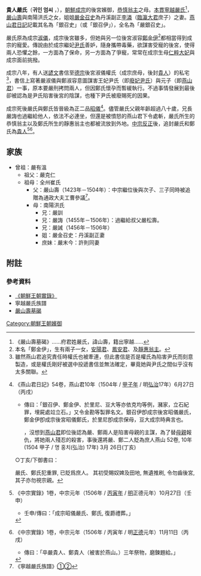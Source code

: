 '''貴人嚴氏'''（'''귀인 엄씨''' ，{{bd|?||1504年|}}），[[朝鮮成宗|朝鮮成宗]]的後宮嬪御，[[恭慎翁主|恭慎翁主]]之母。[[本貫|本貫]][[寧越嚴氏|寧越嚴氏]]<ref>《嚴山壽墓碣》……府君姓嚴氏，諱山壽，籍出寧越……</ref>，[[嚴山壽|嚴山壽]]與南陽洪氏之女，姐姐[[嚴金召史|嚴金召史]]為丹溪副正[[李潾|李潾]]（[[臨瀛大君|臨瀛大君]]庶子）之妻。[[燕山君日記|燕山君日記]]記載其名為「銀召史」（或「銀召伊」），全名為「嚴銀召史」。
  
嚴氏原為成宗[[淑儀|淑儀]]，成宗後宮雖多，但她與另一位後宮淑容[[鄭金伊|鄭金伊]]<ref>本名「鄭金伊」，生有兩子一女，[[安陽君|安陽君]]、[[鳳安君|鳳安君]]、及[[靜惠翁主|靜惠翁主]]。</ref>都相當得到成宗的寵愛。傳說由於成宗繼妃[[廢妃尹氏|尹氏]]善妒，隨身攜帶毒藥，欲謀害受寵的後宮，使得兩人恐懼之餘，一方面為了保命，另一方面為了爭寵，常常在成宗生母[[仁粹大妃|仁粹大妃]]與成宗面前挑撥。

成宗八年，有人送[[諺文|諺文]]書信至[[懿敬世子|德宗]]後宮淑儀權氏（成宗庶母，後封[[貴人|貴人]]）的私宅<ref>雖然燕山君追究責任時權氏也被牽連，但此書信是否是權氏為陷害尹氏而刻意製造，或是權氏剛好被選中投遞書信並無法確定，畢竟她與尹氏之間似乎沒有太多關聯。</ref>，書信上寫著嚴淑儀與鄭淑容意圖謀害王妃尹氏（即[[废妃尹氏|廢妃尹氏]]）與元子（即[[燕山君|燕山君]]）一事，原本要嚴刑拷問兩人，但因鄭氏懷孕而暫緩執行。不過事情發展到最後卻被認為是尹氏陷害後宮的陰謀，也種下尹氏被廢賜死的因果。

成宗死後嚴氏與鄭氏皆晉級為正二品[[昭仪|昭儀]]<ref>《燕山君日記》54卷，燕山君10年（1504年 / [[甲子年|甲子年]] / 明[[弘治|弘治]]17年）6月27日（丙戌）
*傳曰：「銀召伊、鄭金伊、於里尼、豆大等亦依克均等例，瀦家，立石紀罪，埋屍處竝立石。」又令金勘等製罪名文。銀召伊卽成宗後宮昭儀嚴氏，鄭金伊卽成宗後宮昭儀鄭氏，於里尼卽成宗保母，豆大成宗時典言也。</ref>，沒想到[[燕山君|燕山君]]即位後認為嚴、鄭兩人是陷害母親的主謀，為了替[[母親|母親]]報仇，將她兩人殘忍的殺害，事後還將嚴、鄭二人貶為庶人<ref>燕山 52卷, 10年(1504 甲子 / 명 홍치(弘治) 17年) 3月 26日(丁亥)

○丁亥/下御書曰：

嚴氏、鄭氏犯重罪, 已貶爲庶人。 其初受賜奴婢及田地, 無遺推刷, 令勿齒後宮, 其子亦勿視宗親。</ref>。儘管嚴氏父親年齡超過八十歲，兄長嚴誨也過繼給他人，依法不必連坐，但還是被憤怒的燕山君下令處斬，嚴氏所生的恭慎翁主以及鄭氏所生的靜惠翁主也都被流放到外地。[[中宗反正|中宗反正]]後，追封嚴氏和鄭氏為[[貴人|貴人]]<ref>《中宗實錄》1卷，中宗元年（1506年 / [[丙寅年|丙寅年]] / [[明|明]]正德元年）10月27日（壬申） 
*壬申/傳曰：「成宗昭儀嚴氏、鄭氏, 復爵禮葬。」
</ref><ref>《中宗實錄》1卷，中宗元年（1506年 / 丙寅年 / 明[[正德_(明朝)|正德]]元年）11月11日（丙戌） 
*傳曰：「卒嚴貴人、鄭貴人（被害於燕山。）三年祭物，磨鍊題給。」
</ref>。

== 家族 ==
*曾祖：嚴有溫
**祖父：嚴克仁
**祖母：全州崔氏
***父：嚴山壽（1423年－1504年）：中宗繼位後與次子、三子同時被追贈為通政大夫工曹參議<ref>《寧越嚴氏族譜》[http://221.150.168.57/img/book2/B/JE_A_B10B%5E277/JE_A_B10B%5E277_001_000102.gif ①]{{dead link|date=2017年12月 |bot=InternetArchiveBot |fix-attempted=yes }}[http://221.150.168.57/img/book2/B/JE_A_B10B%5E277/JE_A_B10B%5E277_001_000111.gif ②]{{dead link|date=2017年12月 |bot=InternetArchiveBot |fix-attempted=yes }}</ref>。
***母：南陽洪氏
****兄：嚴訓
****兄：嚴誨（1455年－1506年）：過繼給叔父嚴松壽。
****兄：嚴誡（1456年－1506年）
****姐：嚴金召史：丹溪副正妻
****庶妹：嚴末今：許則同妻

== 附註 ==
{{reflist}}

===參考資料===
*[http://sillok.history.go.kr/main/main.jsp 《朝鮮王朝實錄》]{{Wayback|url=http://sillok.history.go.kr/main/main.jsp |date=20150905161523 }}
*寧越嚴氏族譜
*[http://gsm.nricp.go.kr/_third/user/search/KBD007.jsp?ksmno=295 嚴山壽墓碣]

[[Category:朝鮮王朝嬪御|Category:朝鮮王朝嬪御]]